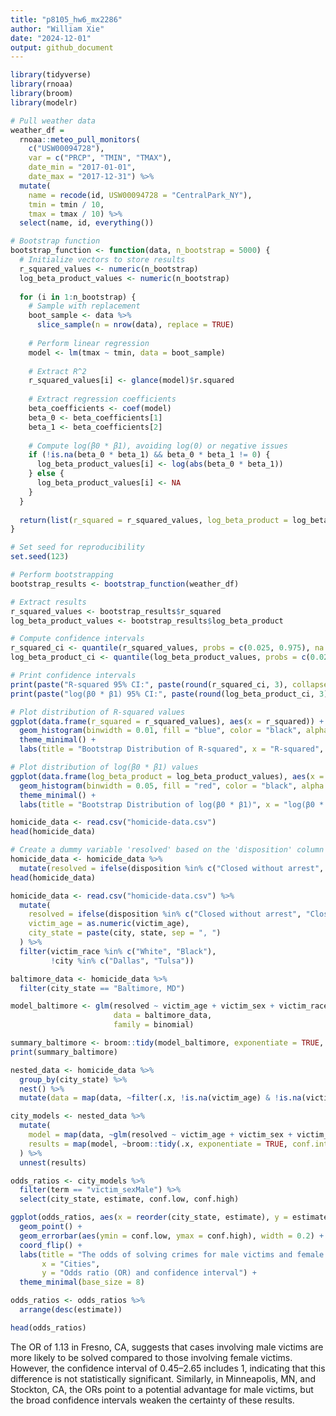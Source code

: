 ```yaml
---
title: "p8105_hw6_mx2286"
author: "William Xie"
date: "2024-12-01"
output: github_document
---
```


```r
library(tidyverse)
library(rnoaa)
library(broom)
library(modelr)
```

```r
# Pull weather data
weather_df = 
  rnoaa::meteo_pull_monitors(
    c("USW00094728"),
    var = c("PRCP", "TMIN", "TMAX"), 
    date_min = "2017-01-01",
    date_max = "2017-12-31") %>%
  mutate(
    name = recode(id, USW00094728 = "CentralPark_NY"),
    tmin = tmin / 10,
    tmax = tmax / 10) %>%
  select(name, id, everything())

# Bootstrap function
bootstrap_function <- function(data, n_bootstrap = 5000) {
  # Initialize vectors to store results
  r_squared_values <- numeric(n_bootstrap)
  log_beta_product_values <- numeric(n_bootstrap)
  
  for (i in 1:n_bootstrap) {
    # Sample with replacement
    boot_sample <- data %>%
      slice_sample(n = nrow(data), replace = TRUE)
    
    # Perform linear regression
    model <- lm(tmax ~ tmin, data = boot_sample)
    
    # Extract R^2
    r_squared_values[i] <- glance(model)$r.squared
    
    # Extract regression coefficients
    beta_coefficients <- coef(model)
    beta_0 <- beta_coefficients[1]
    beta_1 <- beta_coefficients[2]
    
    # Compute log(β0 * β1), avoiding log(0) or negative issues
    if (!is.na(beta_0 * beta_1) && beta_0 * beta_1 != 0) {
      log_beta_product_values[i] <- log(abs(beta_0 * beta_1))
    } else {
      log_beta_product_values[i] <- NA
    }
  }
  
  return(list(r_squared = r_squared_values, log_beta_product = log_beta_product_values))
}

# Set seed for reproducibility
set.seed(123)

# Perform bootstrapping
bootstrap_results <- bootstrap_function(weather_df)

# Extract results
r_squared_values <- bootstrap_results$r_squared
log_beta_product_values <- bootstrap_results$log_beta_product

# Compute confidence intervals
r_squared_ci <- quantile(r_squared_values, probs = c(0.025, 0.975), na.rm = TRUE)
log_beta_product_ci <- quantile(log_beta_product_values, probs = c(0.025, 0.975), na.rm = TRUE)

# Print confidence intervals
print(paste("R-squared 95% CI:", paste(round(r_squared_ci, 3), collapse = " - ")))
print(paste("log(β0 * β1) 95% CI:", paste(round(log_beta_product_ci, 3), collapse = " - ")))

# Plot distribution of R-squared values
ggplot(data.frame(r_squared = r_squared_values), aes(x = r_squared)) +
  geom_histogram(binwidth = 0.01, fill = "blue", color = "black", alpha = 0.7) +
  theme_minimal() +
  labs(title = "Bootstrap Distribution of R-squared", x = "R-squared", y = "Frequency")

# Plot distribution of log(β0 * β1) values
ggplot(data.frame(log_beta_product = log_beta_product_values), aes(x = log_beta_product)) +
  geom_histogram(binwidth = 0.05, fill = "red", color = "black", alpha = 0.7) +
  theme_minimal() +
  labs(title = "Bootstrap Distribution of log(β0 * β1)", x = "log(β0 * β1)", y = "Frequency")
```
```r
homicide_data <- read.csv("homicide-data.csv")
head(homicide_data)
```
```r
# Create a dummy variable 'resolved' based on the 'disposition' column
homicide_data <- homicide_data %>%
  mutate(resolved = ifelse(disposition %in% c("Closed without arrest", "Closed by arrest"), 1, 0))
head(homicide_data)

```
```r
homicide_data <- read.csv("homicide-data.csv") %>%
  mutate(
    resolved = ifelse(disposition %in% c("Closed without arrest", "Closed by arrest"), 1, 0),
    victim_age = as.numeric(victim_age),
    city_state = paste(city, state, sep = ", ")
  ) %>%
  filter(victim_race %in% c("White", "Black"), 
         !city %in% c("Dallas", "Tulsa"))

baltimore_data <- homicide_data %>%
  filter(city_state == "Baltimore, MD")

model_baltimore <- glm(resolved ~ victim_age + victim_sex + victim_race, 
                       data = baltimore_data, 
                       family = binomial)

summary_baltimore <- broom::tidy(model_baltimore, exponentiate = TRUE, conf.int = TRUE)
print(summary_baltimore)

nested_data <- homicide_data %>%
  group_by(city_state) %>%
  nest() %>%
  mutate(data = map(data, ~filter(.x, !is.na(victim_age) & !is.na(victim_sex) & !is.na(victim_race))))

city_models <- nested_data %>%
  mutate(
    model = map(data, ~glm(resolved ~ victim_age + victim_sex + victim_race, data = .x, family = binomial)),
    results = map(model, ~broom::tidy(.x, exponentiate = TRUE, conf.int = TRUE))
  ) %>%
  unnest(results)

odds_ratios <- city_models %>%
  filter(term == "victim_sexMale") %>%
  select(city_state, estimate, conf.low, conf.high)

ggplot(odds_ratios, aes(x = reorder(city_state, estimate), y = estimate)) +
  geom_point() +
  geom_errorbar(aes(ymin = conf.low, ymax = conf.high), width = 0.2) +
  coord_flip() +
  labs(title = "The odds of solving crimes for male victims and female victims in each city",
       x = "Cities",
       y = "Odds ratio (OR) and confidence interval") +
  theme_minimal(base_size = 8)

odds_ratios <- odds_ratios %>%
  arrange(desc(estimate))

head(odds_ratios)
```
The OR of 1.13 in Fresno, CA, suggests that cases involving male victims are more likely to be solved compared to those involving female victims. However, the confidence interval of 0.45–2.65 includes 1, indicating that this difference is not statistically significant. Similarly, in Minneapolis, MN, and Stockton, CA, the ORs point to a potential advantage for male victims, but the broad confidence intervals weaken the certainty of these results.

